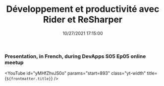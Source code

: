 ﻿---
title: 'Développement et productivité avec Rider et ReSharper'
permalink: /2021/10/27/presentation-dapr-distributed-application-runtime-dotnet-sdk/
date: 10/27/2021 17:15:00
tags: [.NET, Rider, ReSharper, DevX]
excerpt: Presentation, in French, during DevApps S05 Ep05 online meetup
---
### Presentation, in French, during DevApps S05 Ep05 online meetup

<YouTube id="yMHfZhvJS0o" params="start=893" class="yt-width" title={`${frontmatter.title}`} />
